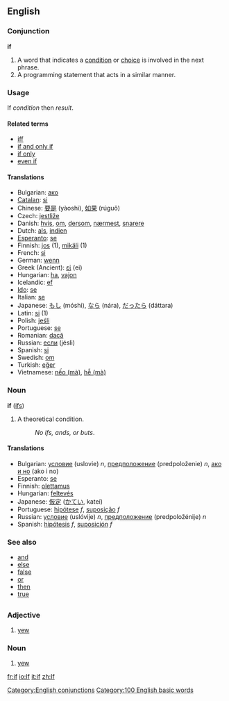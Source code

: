 ==English==
===Conjunction===
'''if'''

#A word that indicates a [[condition]] or [[choice]] is involved in the next phrase.
#A programming statement that acts in a similar manner.

===Usage===
If ''condition'' then ''result''.

====Related terms====
*[[iff]]
*[[if and only if]]
*[[if only]]
*[[even if]]

====Translations====
*Bulgarian: [[ако]]
*[[Catalan]]: [[si]]
*Chinese: [[要是]] (yàoshì), [[如果]] (rúguǒ)
*Czech: [[jestliže]]
*Danish: [[hvis]], [[om]], [[dersom]], [[nærmest]], [[snarere]]
*Dutch: [[als]], [[indien]]
*[[Esperanto]]: [[se]]
*Finnish: [[jos]] (1), [[mikäli]] (1)
*French: [[si]]
*German: [[wenn]]
*Greek (Ancient): [[εἰ]] (ei)
*Hungarian: [[ha]], [[vajon]]
*Icelandic: [[ef]]
*[[Ido]]: [[se]]
*Italian: [[se]]
*Japanese: [[もし]] (móshi), [[なら]] (nára), [[だったら]] (dáttara)
*Latin: [[si]] (1)
*Polish: [[jeśli]]
*Portuguese: [[se]]
*Romanian: [[dacă]]
*Russian: [[если]] (jésli)
*Spanish: [[si]]
*Swedish: [[om]]
*Turkish: [[eğer]]
*Vietnamese: [[nếo|nếo (mà)]], [[hễ|hễ (mà)]]

===Noun===
'''if''' ([[ifs]])

#A theoretical condition.
#:''No ifs, ands, or buts''.

====Translations====
*Bulgarian: [[условие]] (uslovie) ''n'', [[предположение]] (predpoloženie) ''n'', [[ако и но]] (ako i no)
*Esperanto: [[se]]
*Finnish: [[olettamus]]
*Hungarian: [[feltevés]]
*Japanese: [[仮定]] ([[かてい]], kateí)
*Portuguese: [[hipótese]] ''f'', [[suposição]] ''f''
*Russian: [[условие]] (uslóvije) ''n'', [[предположение]] (predpoložénije) ''n''
*Spanish: [[hipótesis]] ''f'', [[suposición]] ''f''

===See also===
*[[and]]
*[[else]]
*[[false]]
*[[or]]
*[[then]]
*[[true]]

=={{fr}}==

===Adjective===
# [[yew]]
===Noun===
# [[yew]]
[[Category:English conjunctions]]
[[Category:100 English basic words]]

[[fr:if]]
[[io:If]]
[[it:if]]
[[zh:If]]